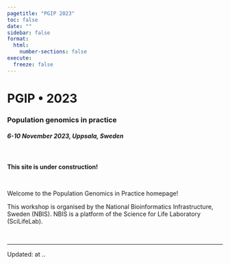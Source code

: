 ```yaml
---
pagetitle: "PGIP 2023"
toc: false
date: ""
sidebar: false
format:
  html:
    number-sections: false
execute:
  freeze: false
---
```


# [**PGIP** • 2023]{.large}

### Population genomics in practice

##### 6-10 November 2023, Uppsala, Sweden

<br>

[**This site is under construction!**]{.largest}

<br>

Welcome to the Population Genomics in Practice homepage!

This workshop is organised by the National Bioinformatics
Infrastructure, Sweden (NBIS). NBIS is a platform of the Science for
Life Laboratory (SciLifeLab).

![](assets/logos/nbis-scilifelab.svg){height="1.2em"}

---
::: small
Updated: <?lua.date?> at <?lua.time?>..
:::
